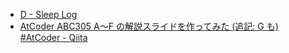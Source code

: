 
<Meta title="ABC305/ABC305-D" />
<Slide src={Png} layout="fullscreen" label="ABC305 D - Sleep Log" />

- [D \- Sleep Log](https://atcoder.jp/contests/abc305/tasks/abc305_d)
- [AtCoder ABC305 A～F の解説スライドを作ってみた \(追記: G も\) \#AtCoder \- Qiita](https://qiita.com/hossie/items/bb08bf6abe92b2f85269)

